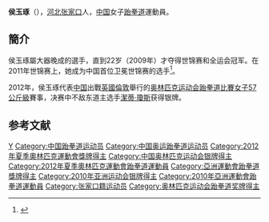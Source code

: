 {{Infobox sportsperson
| headercolor    = #4169E1
| name           = 侯玉琢
| image          = 
| imagesize      =
| caption        =
| birthname      =
| fullname       =
| nickname       =
| nationality    = 
| residence      =
| birthdate      = {{birth_date_and_age|1987|11|14}}<ref name="伦敦奥运">{{cite web|title=2012伦敦奥运会中国体育代表团成员名录 - 侯玉琢|url=http://2012teamchina.olympic.cn/index.php/personview/persons/16145|accessdate=2012-07-16|archive-date=2012-08-15|archive-url=https://web.archive.org/web/20120815045127/http://2012teamchina.olympic.cn/index.php/personview/persons/16145|dead-url=no}}{{zh-cn}}</ref>
| birthplace     = {{CHN}}[[河北省|河北省]][[张家口市|张家口市]]
| height         = {{height|m=1.77}}<ref name="伦敦奥运"/>
| weight         = {{weight|kg=57}}<ref name="伦敦奥运"/>
| website        = 
| country        = {{CHN}}
| sport          = 女子[[跆拳道|跆拳道]]
| collegeteam    =
| club           =
| team           =
| turnedpro      =
| coach          = [[刘良宗|刘良宗]]<ref name="伦敦奥运"/>
| retired        =
| coaching       =
| worlds         =
| regionals      =
| nationals      =
| olympics       =
| paralympics    =
| highestranking =
| pb             =
| medaltemplates = 
{{MedalCompetition|[[夏季奧林匹克運動會|夏季奧林匹克運動會]]}}
{{MedalSilver|[[2012年夏季奧林匹克運動會跆拳道比賽|2012年 伦敦]]|[[2012年夏季奧林匹克運動會跆拳道比賽女子57公斤級比賽|57公斤級]]}}
{{MedalCompetition|[[世界跆拳道錦標賽|世界跆拳道錦標賽]]}}
{{MedalGold  |[[2009年世界跆拳道錦標賽|2009年 哥本哈根]]|57公斤級}}
{{MedalGold  |[[2011年世界跆拳道錦標賽|2011年 庆州]]|57公斤級}}
{{MedalCompetition|[[亞洲運動會|亞洲運動會]]}}
{{MedalSilver| [[2010年亞洲運動會|2010年 廣州]] | [[2010年亞洲運動會跆拳道比賽|57公斤級]]}}
{{MedalCompetition|[[亞洲跆拳道錦標賽|亞洲跆拳道錦標賽]]}}
{{MedalSilver| [[2010年亞洲跆拳道錦標賽|2010年 阿斯塔纳]] |57公斤級}}
{{MedalCompetition|[[世界大學生運動會|世界大學生運動會]]}}
{{MedalSilver| [[2011年世界大學生夏季運動會|2011年 深圳]] | [[2011年夏季世界大學生運動會跆拳道比賽|57公斤級]]}}
| show-medals    = yes
}}
'''侯玉琢'''（{{bd|1987年|11月14日}}），[[河北|河北]][[张家口|张家口]]人，[[中国|中国]]女子[[跆拳道|跆拳道]]運動員。

==簡介==
侯玉琢屬大器晚成的選手，直到22岁（2009年）才夺得世锦赛和全运会冠军。在2011年世锦赛上，她成为中国首位卫冕世锦赛的选手<ref>{{cite news|title=侯玉琢把吴静钰照片挂床头 出征伦敦欲圆梦|url=http://2012.qq.com/a/20120712/000206.htm|newspaper=燕赵都市报|date=2012-07-12|accessdate=2014-12-13|archive-date=2014-12-13|archive-url=https://web.archive.org/web/20141213114018/http://2012.qq.com/a/20120712/000206.htm|dead-url=no}}</ref>。

2012年，侯玉琢代表[[2012年夏季奥林匹克运动会中国代表团|中国]]出戰[[英國|英國]][[倫敦|倫敦]]舉行的[[2012年夏季奥林匹克运动会|奥林匹克运动会]][[2012年夏季奧林匹克運動會跆拳道比賽|跆拳道比賽]][[2012年夏季奧林匹克運動會跆拳道比賽－女子57公斤級|女子57公斤級]]賽事，决赛中不敌东道主选手[[潔蒂·瓊斯|潔蒂·瓊斯]]获得银牌。

== 参考文献 ==
{{Reflist}}

{{DEFAULTSORT:Hou Yuzhuo}}
[[Category:侯姓|Y]]
[[Category:中国跆拳道运动员|Category:中国跆拳道运动员]]
[[Category:中国奥运跆拳道运动员|Category:中国奥运跆拳道运动员]]
[[Category:2012年夏季奧林匹克運動會獎牌得主|Category:2012年夏季奧林匹克運動會獎牌得主]]
[[Category:中国奥林匹克运动会银牌得主|Category:中国奥林匹克运动会银牌得主]]
[[Category:2012年夏季奧林匹克運動會跆拳道運動員|Category:2012年夏季奧林匹克運動會跆拳道運動員]]
[[Category:亞洲運動會跆拳道獎牌得主|Category:亞洲運動會跆拳道獎牌得主]]
[[Category:2010年亚洲运动会银牌得主|Category:2010年亚洲运动会银牌得主]]
[[Category:2010年亞洲運動會跆拳道運動員|Category:2010年亞洲運動會跆拳道運動員]]
[[Category:张家口籍运动员|Category:张家口籍运动员]]
[[Category:奥林匹克运动会跆拳道奖牌得主|Category:奥林匹克运动会跆拳道奖牌得主]]